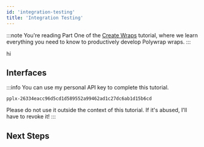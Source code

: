 ```yaml
---
id: 'integration-testing'
title: 'Integration Testing'
---
```


:::note
You're reading Part One of the [Create Wraps](../introduction) tutorial, where we learn everything you need to know to productively develop Polywrap wraps.
:::

hi

## **Interfaces**

:::info
You can use my personal API key to complete this tutorial.

`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`

Please do not use it outside the context of this tutorial. If it's abused, I'll have to revoke it!
:::

## **Next Steps**

